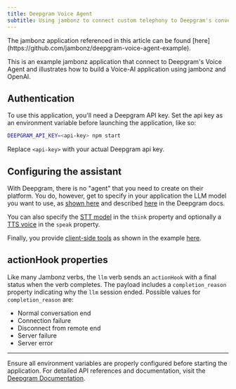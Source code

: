 ```yaml
---
title: Deepgram Voice Agent
subtitle: Using jambonz to connect custom telephony to Deepgram's conversational AI
---
```


<Note>
The jambonz application referenced in this article can be 
found [here](https://github.com/jambonz/deepgram-voice-agent-example). 
</Note>

This is an example jambonz application that connect to Deepgram's Voice Agent and illustrates how to
build a Voice-AI application using jambonz and OpenAI.  

## Authentication
To use this application, you'll need a Deepgram API key. 
Set the api key as an environment variable before launching the application, like so:

```bash
DEEPGRAM_API_KEY=<api-key> npm start
```

Replace `<api-key>` with your actual Deepgram api key.

## Configuring the assistant

With Deepgram, there is no "agent" that you need to create on their platform.  You do, however, get to 
specify in your application the LLM model you want to use, as 
[shown here](https://github.com/jambonz/deepgram-voice-agent-example/blob/8b7fb51972d9f16e400eacc34b3ac7bb06fcce90/lib/routes/voice-agent.js#L48) 
and described [here](https://developers.deepgram.com/docs/voice-agent-llm-models) in the Deepgram docs.

You can also specify the [STT model](https://github.com/jambonz/deepgram-voice-agent-example/blob/8b7fb51972d9f16e400eacc34b3ac7bb06fcce90/lib/routes/voice-agent.js#L45) 
in the `think` property and optionally a [TTS voice](https://developers.deepgram.com/docs/voice-agent-tts-models) in the 
`speak` property.

Finally, you provide [client-side tools](https://developers.deepgram.com/docs/voice-agents-function-calling) as 
shown in the example [here](https://github.com/jambonz/deepgram-voice-agent-example/blob/8b7fb51972d9f16e400eacc34b3ac7bb06fcce90/lib/routes/voice-agent.js#L54).

## actionHook properties

Like many Jambonz verbs, the `llm` verb sends an `actionHook` with a final status when the verb completes. 
The payload includes a `completion_reason` property indicating why the `llm` session ended.
 Possible values for `completion_reason` are:

- Normal conversation end
- Connection failure
- Disconnect from remote end
- Server failure
- Server error

---

Ensure all environment variables are properly configured before starting the application. 
For detailed API references and documentation, 
visit the [Deepgram Documentation](https://developers.deepgram.com/docs/voice-agent).

